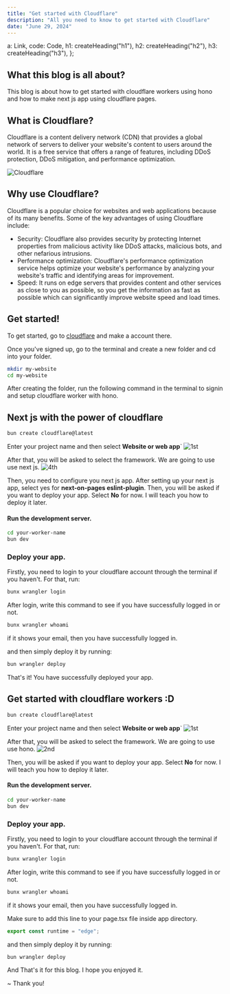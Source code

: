 ```yaml
---
title: "Get started with Cloudflare"
description: "All you need to know to get started with Cloudflare"
date: "June 29, 2024"
---
```



  a: Link,
  code: Code,
  h1: createHeading("h1"),
  h2: createHeading("h2"),
  h3: createHeading("h3"),
};

## What this blog is all about?
This blog is about how to get started with cloudflare workers using hono and how to make next js app using cloudflare pages.

## What is Cloudflare?
Cloudflare is a content delivery network (CDN) that provides
a global network of servers to deliver your website's
content to users around the world. It is a free service 
that offers a range of features, including DDoS protection, 
DDoS mitigation, and performance optimization.

![Cloudflare](/images/cloudflare/cfog.png)

## Why use Cloudflare?
Cloudflare is a popular choice for websites and web applications
because of its many benefits. Some of the key advantages of 
using Cloudflare include:
- Security: Cloudflare also provides security by protecting Internet properties from malicious activity like DDoS attacks, malicious bots, and other nefarious intrusions.
- Performance optimization: Cloudflare's performance optimization service helps optimize your website's performance by analyzing your website's traffic and identifying areas for improvement.  
- Speed: It runs on edge servers that provides content and other services as close to you as possible, so you get the information as fast as possible which can significantly improve website speed and load times.

## Get started!
To get started, go to [cloudflare](https://dash.cloudflare.com/sign-up) and make a account there. 

Once you've signed up, go to the terminal and create a new folder and cd into your folder.
```bash
mkdir my-website
cd my-website
```

After creating the folder, run the following
command in the terminal to signin and setup
 cloudflare worker with hono.

## Next js with the power of cloudflare
```bash
bun create cloudflare@latest
```
Enter your project name and then select **Website or web app**`
![1st](/images/cloudflare/1st.png)

After that, you will be asked to select the framework. We are going to use use next js.
![4th](/images/cloudflare/4th.png)

Then, you need to configure you next js app. After setting up your next js app, select yes for **next-on-pages eslint-plugin**.
Then, you will be asked if you want to deploy your app. Select **No** for now. I will teach you how to deploy it later.

#### Run the development server.
```bash
cd your-worker-name
bun dev
```

### Deploy your app.

Firstly, you need to login to your cloudflare account through the terminal if you haven't. For that, run:
```bash
bunx wrangler login
```

After login, write this command to see if you have successfully logged in or not.
```bash
bunx wrangler whoami 
```
if it shows your email, then you have successfully logged in.

and then simply deploy it by running:

```bash
bun wrangler deploy
```
That's it! You have successfully deployed your app.



## Get started with cloudflare workers :D
```bash
bun create cloudflare@latest
```
Enter your project name and then select **Website or web app**`
![1st](/images/cloudflare/1st.png)

After that, you will be asked to select the framework. We are going to use use hono.
![2nd](/images/cloudflare/2nd.png)

Then, you will be asked if you want to deploy your app. Select **No** for now. I will teach you how to deploy it later.

#### Run the development server.
```bash
cd your-worker-name
bun dev
```

### Deploy your app.

Firstly, you need to login to your cloudflare account through the terminal if you haven't. For that, run:
```bash
bunx wrangler login
```

After login, write this command to see if you have successfully logged in or not.
```bash
bunx wrangler whoami 
```
if it shows your email, then you have successfully logged in.

Make sure to add this line to your page.tsx file inside app directory.
```js
export const runtime = "edge";
```

and then simply deploy it by running:

```bash
bun wrangler deploy
```
And That's it for this blog. I hope you enjoyed it.

~ Thank you!
